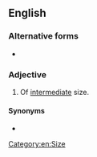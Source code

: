 {{also|midsize}}
==English==

===Alternative forms===
* {{l|en|midsize}}

===Adjective===
{{wikipedia|mid-size car}}
{{en-adj|-|head=[[mid]]-[[size]]}}

# Of [[intermediate]] size.

====Synonyms====
* {{l|en|mid-sized}}

[[Category:en:Size]]